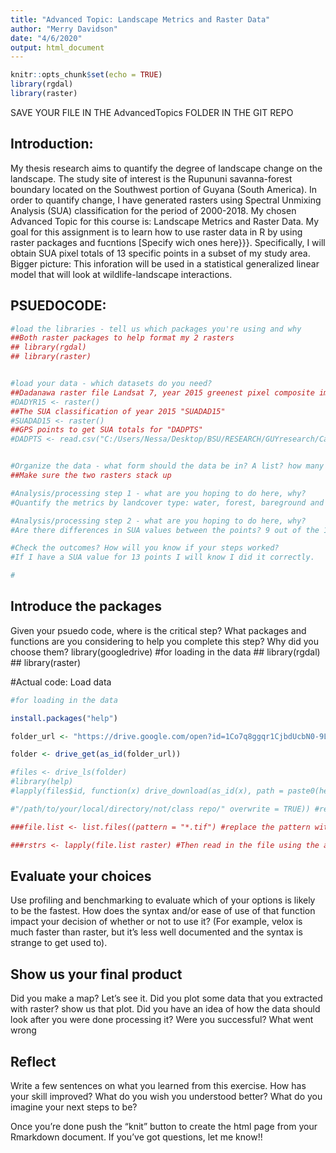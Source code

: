 ```yaml
---
title: "Advanced Topic: Landscape Metrics and Raster Data"
author: "Merry Davidson"
date: "4/6/2020"
output: html_document
---
```


```r
knitr::opts_chunk$set(echo = TRUE)
library(rgdal)
library(raster)
```


SAVE YOUR FILE IN THE AdvancedTopics FOLDER IN THE GIT REPO

## Introduction:
My thesis research aims to quantify the degree of landscape change on the landscape. The study site of interest is the Rupununi savanna-forest boundary located on the Southwest portion of Guyana (South America). In order to quantify change, I have generated rasters using Spectral Unmixing Analysis (SUA) classification for the period of 2000-2018.
My chosen Advanced Topic for this course is: Landscape Metrics and Raster Data. 
My goal for this assignment is to learn how to use raster data in R by using raster packages and fucntions [Specify wich ones here}}}. Specifically, I will obtain SUA pixel totals of 13 specific points in a subset of my study area.  
Bigger picture: This inforation will be used in a statistical generalized linear model that will look at wildlife-landscape interactions.



## PSUEDOCODE:


```r
#load the libraries - tell us which packages you're using and why
##Both raster packages to help format my 2 rasters  
## library(rgdal)
## library(raster)


#load your data - which datasets do you need?
##Dadanawa raster file Landsat 7, year 2015 greenest pixel composite image "DADYR15"
#DADYR15 <- raster()
##The SUA classification of year 2015 "SUADAD15"
#SUADAD15 <- raster()
##GPS points to get SUA totals for "DADPTS"
#DADPTS <- read.csv("C:/Users/Nessa/Desktop/BSU/RESEARCH/GUYresearch/Camera_trap/DAD1/DadAnalysisDAD1_GPSPoints.csv")


#Organize the data - what form should the data be in? A list? how many elements, a data frame? how many rows and columns?
##Make sure the two rasters stack up

#Analysis/processing step 1 - what are you hoping to do here, why? 
#Quantify the metrics by landcover type: water, forest, bareground and quantify the amount of patches per class

#Analysis/processing step 2 - what are you hoping to do here, why? 
#Are there differences in SUA values between the points? 9 out of the 13 points have been classified as bush island habitats. Is there more resolution or variability using SUA values instead of the catergorical habitat description?

#Check the outcomes? How will you know if your steps worked?
#If I have a SUA value for 13 points I will know I did it correctly.

#
```

## Introduce the packages
Given your psuedo code, where is the critical step? What packages and functions are you considering to help you complete this step? Why did you choose them? 
library(googledrive)
#for loading in the data
## library(rgdal)
## library(raster)

#Actual code:
Load data

```r
#for loading in the data

install.packages("help")

folder_url <- "https://drive.google.com/open?id=1Co7q8ggqr1CjbdUcbN0-9LtnHygshKkq"

folder <- drive_get(as_id(folder_url))

#files <- drive_ls(folder)
#library(help)
#lapply(files$id, function(x) drive_download(as_id(x), path = paste0(here::here("datatemp/original/"), gdrive_files[gdrive_files$id==x,]$name), overwrite = TRUE))

#"/path/to/your/local/directory/not/class repo/" overwrite = TRUE)) #replace the path with a folder on your computer outside of the repo directory

###file.list <- list.files((pattern = "*.tif") #replace the pattern with the appropriate extensions for the files you want to load (e.g., .shp, .csv)

###rstrs <- lapply(file.list raster) #Then read in the file using the appropriate read command (e.g., raster, read_sf, read.csv)

```




## Evaluate your choices
Use profiling and benchmarking to evaluate which of your options is likely to be the fastest. How does the syntax and/or ease of use of that function impact your decision of whether or not to use it? (For example, velox is much faster than raster, but it's less well documented and the syntax is strange to get used to).

## Show us your final product
Did you make a map? Let's see it. Did you plot some data that you extracted with raster? show us that plot. Did you have an idea of how the data should look after you were done processing it? Were you successful? What went wrong

## Reflect
Write a few sentences on what you learned from this exercise. How has your skill improved? What do you wish you understood better? What do you imagine your next steps to be?

Once you're done push the "knit" button to create the html page from your Rmarkdown document. If you've got questions, let me know!!